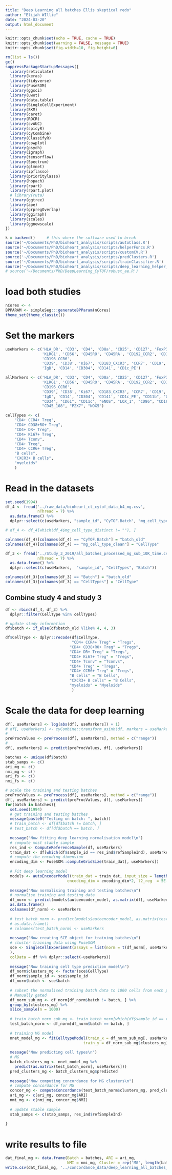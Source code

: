 ```yaml
---
title: "Deep Learning all batches Ellis skeptical redo"
author: "Elijah WIllie"
date: "2024-03-20"
output: html_document
---
```


```r
knitr::opts_chunk$set(echo = TRUE, cache = TRUE)
knitr::opts_chunk$set(warning = FALSE, message = TRUE) 
knitr::opts_chunk$set(fig.width=10, fig.height=6) 
```

```r
rm(list = ls())
gc()
suppressPackageStartupMessages({
  library(reticulate)
  library(keras)
  library(tidyverse)
  library(FuseSOM)
  library(ggsci)
  library(uwot)
  library(data.table)
  library(SingleCellExperiment)
  library(SKM)
  library(caret)
  library(ROCR)
  library(cvAUC)
  library(spicyR)
  library(cyCombine)
  library(ClassifyR)
  library(cowplot)
  library(psych)
  library(igraph)
  library(tensorflow)
  library(Spectrum)
  library(glmnet)
  library(ipflasso)
  library(prioritylasso)
  library(hopach)
  library(rpart)
  library(rpart.plot)
  # library(ruta)
  library(ggtree)
  library(ape)
  library(grpregOverlap)
  library(ggiraph)
  library(scales)
  library(ggnewscale)
})

k = backend()     # this where the software used to break
source('~/Documents/PhD/bioheart_analysis/scripts/autoClass.R')
source('~/Documents/PhD/bioheart_analysis/scripts/helperFuncs.R')
source('~/Documents/PhD/bioheart_analysis/scripts/customCV.R')
source('~/Documents/PhD/bioheart_analysis/scripts/predClusters.R')
source('~/Documents/PhD/bioheart_analysis/scripts/trainClassifier.R')
source('~/Documents/PhD/bioheart_analysis/scripts/deep_learning_helper_funcs.R')
# source('~/Documents/PhD/DeepLearning_CyTOF/robust_ae.R')
```

# load both studies
```r
nCores <- 4
BPPARAM <- simpleSeg:::generateBPParam(nCores)
theme_set(theme_classic())
```

# Set the markers
```r
useMarkers <- c('HLA_DR', 'CD3', 'CD4', 'CD8a', 'CD25', 'CD127', 'FoxP3', 'CD27',
                'KLRG1', 'CD56', 'CD45RO', 'CD45RA', 'CD192_CCR2', 'CD194_CCR4',
                'CD196_CCR6',
                'CD39', 'CD38', 'Ki67', 'CD183_CXCR3', 'CCR7', 'CD19', 'CD20',
                'IgD', 'CD14', 'CD304', 'CD141', 'CD1c_PE')

allMarkers <- c('HLA_DR', 'CD3', 'CD4', 'CD8a', 'CD25', 'CD127', 'FoxP3', 'CD27',
                'KLRG1', 'CD56', 'CD45RO', 'CD45RA', 'CD192_CCR2', 'CD194_CCR4',
                'CD196_CCR6',
                'CD39', 'CD38', 'Ki67', 'CD183_CXCR3', 'CCR7', 'CD19', 'CD20',
                'IgD', 'CD14', 'CD304', 'CD141', 'CD1c_PE', "CD11b", "CD253_TRAIL",
                "CD34", "CD61", "CD11c", "eNOS", "LOX_1", "CD86", "CD16", "CD45_106",
                "CD45_108", "P2X7", "NOX5")

cellTypes <- c(
    "CD4+ CCR4+ Treg",
    "CD4+ CD38+RO+ Treg",
    "CD4+ DR+ Treg",
    "CD4+ Ki67+ Treg",
    "CD4+ Tconv",
    "CD4+ Treg",
    "CD4+ CCR6+ Treg",
    "B cells",
    "CXCR3+ B cells",
    "myeloids"
    )
```

# Read in the datasets
```r
set.seed(1994)
df_4 <- fread('../raw_data/bioheart_ct_cytof_data_b4_mg.csv',
              nThread = 7) %>%
  as.data.frame() %>%
  dplyr::select(c(useMarkers, "sample_id", "CyTOF.Batch", "mg_cell_type_clean"))

# df_4 <- df_4[which(df_4$mg_cell_type_distinct != ""), ]

colnames(df_4)[colnames(df_4) == "CyTOF.Batch"] = "batch_old"
colnames(df_4)[colnames(df_4) == "mg_cell_type_clean"] = "CellType"

```

```r
df_3 <- fread('../Study_3_2019/all_batches_processed_mg_sub_10K_time.csv',
              nThread = 7) %>%
  as.data.frame() %>%
  dplyr::select(c(useMarkers,  "sample_id", "CellTypes", "Batch"))

colnames(df_3)[colnames(df_3) == "Batch"] = "batch_old"
colnames(df_3)[colnames(df_3) == "CellTypes"] = "CellType"
```

## Combine study 4 and study 3
```r
df <- rbind(df_4, df_3) %>%
  dplyr::filter(CellType %in% cellTypes)

# update study information
df$batch <- if_else(df$batch_old %like% 4, 4, 3)
```

```r
df$CellType <- dplyr::recode(df$CellType,
                             "CD4+ CCR4+ Treg" = "Tregs",
                            "CD4+ CD38+RO+ Treg" = "Tregs",
                            "CD4+ DR+ Treg" = "Tregs",
                            "CD4+ Ki67+ Treg" = "Tregs",
                            "CD4+ Tconv" = "Tconvs",
                            "CD4+ Treg" = "Tregs",
                            "CD4+ CCR6+ Treg" = "Tregs",
                            "B cells" = "B Cells",
                            "CXCR3+ B cells" = "B Cells",
                            "myeloids" = "Myeloids"
                             )
```

# Scale the data for deep learning
```r
df[, useMarkers] <- log(abs(df[, useMarkers]) + 1)
# df[, useMarkers] <- cyCombine::transform_asinh(df, markers = useMarkers)
# 
preProcValues <- preProcess(df[, useMarkers], method = c("range"))
# 
df[, useMarkers] <- predict(preProcValues, df[, useMarkers])
```

```r
batches <- unique(df$batch)
stab_samps <- c()
ari_mg <- c()
nmi_mg <- c()
ari_fs <- c()
nmi_fs <- c()

# scale the training and testing batches
preProcValues <- preProcess(df[, useMarkers], method = c("range"))
df[, useMarkers] <- predict(preProcValues, df[, useMarkers])
for(batch in batches){
  set.seed(1994)
  # get training and testing batches
  message(paste0("Testing on batch: ", batch))
  # train_batch <- df[df$batch != batch, ]
  # test_batch <- df[df$batch == batch, ]
  
  message("Now fitting deep learning normalisation model\n")
  # compute most stable sample
  res_ind <- ComputeReferenceSample(df, useMarkers)
  train_dat <- df[which(df$sample_id == res_ind$refSampleInd), useMarkers]
  # compute the encoding dimension
  encoding_dim <- FuseSOM::computeGridSize(train_dat[, useMarkers])
  
  # Fit deep learning model
  models <- autoEncoderModel(train_dat = train_dat, input_size = length(useMarkers),
                           encoding_dim = encoding_dim*2, l2_reg  = 5E-04)
  
  message("Now normalising training and testing batches\n")
  # normalise training and testing data
  df_norm <- predict(models$autoencoder_model, as.matrix(df[, useMarkers])) %>%
  as.data.frame()
  colnames(df_norm) <- useMarkers
  
  # test_batch_norm <- predict(models$autoencoder_model, as.matrix(test_batch[, useMarkers])) %>%
  # as.data.frame()
  # colnames(test_batch_norm) <- useMarkers
  
  message("Now creating SCE object for training batches\n")
  # cluster training data using FuseSOM
  sce <- SingleCellExperiment(assays = list(norm = t(df_norm[, useMarkers])
  ),
  colData = df %>% dplyr::select(-useMarkers))
  
  message("Now training cell type prediction model\n")
  df_norm$clusters_mg <- factor(sce$CellType)
  df_norm$sample_id <- sce$sample_id
  df_norm$batch <- sce$batch
  
  # subset the normalised training batch data to 1000 cells from each population
  # Manually gated
  df_norm_sub_mg <- df_norm[df_norm$batch != batch, ] %>%
  group_by(clusters_mg) %>%
  slice_sample(n = 1000)
  
  # train_batch_norm_sub_mg <- train_batch_norm[which(df$sample_id == res_ind$refSampleInd), ]
  test_batch_norm <- df_norm[df_norm$batch == batch, ]
  
  # training MG model
  nnet_model_mg <- fitCelltypeModel(train_x = df_norm_sub_mg[, useMarkers],
                                  train_y = df_norm_sub_mg$clusters_mg)
  
  message("Now predicting cell types\n")
  # MG
  batch_clusters_mg <- nnet_model_mg %>%
    predict(as.matrix(test_batch_norm[, useMarkers]))
  pred_clusters_mg <- batch_clusters_mg$predicted
  
  message("Now computing concordance for MG clusters\n")
  # compute concordance for MG
  concor_mg <- computeConcordance(test_batch_norm$clusters_mg, pred_clusters_mg)
  ari_mg <- c(ari_mg, concor_mg$ARI)
  nmi_mg <- c(nmi_mg, concor_mg$NMI)
  
  # update stable sample
  stab_samps <- c(stab_samps, res_ind$refSampleInd)
  
}
```

# write results to file
```r
dat_final_mg <- data.frame(Batch = batches, ARI = ari_mg, 
                           NMI = nmi_mg, Cluster = rep('MG', length(batches)))
write.csv(dat_final_mg, '../concordance_data/deep_learning_all_batches_redo.csv', row.names = F)
```

